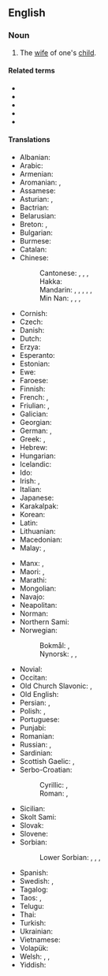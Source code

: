 ==English==

===Noun===
{{en-noun|head=[[daughter]]-[[in-law]]|daughters-in-law}}

# The [[wife]] of one's [[child]].

====Related terms====
* {{l|en|brother-in-law}}
* {{l|en|father-in-law}}
* {{l|en|mother-in-law}}
* {{l|en|sister-in-law}}
* {{l|en|son-in-law}}

====Translations====
{{trans-top|wife of one's child}}
* Albanian: {{t+|sq|nuse|f}}
* Arabic: {{t|ar|زَوْجَة اَلاِبْن|f|tr=zawjat al-ibn}}
* Armenian: {{t+|hy|հարս}}
* Aromanian: {{t|rup|norã|f}}, {{t+|rup|nor}}
* Assamese: {{t+|as|বোৱাৰী}}
* Asturian: {{t+|ast|nuera|f}}, {{t+|ast|ñuera|f}}
* Bactrian: {{t|xbc|ασνωυο}}
* Belarusian: {{t|be|няве́стка|f|sc=Cyrl}}
* Breton: {{t+|br|merc'h-kaer|f}}, {{t|br|merc'heg|f}}
* Bulgarian: {{t+|bg|снаха́|f}}
* Burmese: {{t+|my|ချွေးမ|sc=Mymr}}
* Catalan: {{t+|ca|nora|f}}
* Chinese:
*: Cantonese: {{t|yue|新婦}}, {{t|yue|新妇|tr=san1 pou5, sam1 pou5}}, {{t|yue|媳婦}}, {{t|yue|媳妇|tr=sik1 fu5}} {{q|formal}}
*: Hakka: {{t|hak|心臼|tr=sîm-khiû}}
*: Mandarin: {{t+|cmn|媳婦}}, {{t+|cmn|媳妇|tr=xífù}}, {{t+|cmn|兒媳}}, {{t+|cmn|儿媳|tr=érxí}}, {{t|cmn|兒媳婦}}, {{t|cmn|儿媳妇|tr=érxífù}}
*: Min Nan: {{t+|nan|新婦}}, {{t|nan|新妇|tr=sin-pū, sin-pǔ, sim-pū}}, {{t|nan|囝新婦}}, {{t|nan|囝新妇|tr=kiáⁿ-sin-pū, káⁿ-sin-pǔ, kiáⁿ-sim-pū}}
* Cornish: {{t|kw|gohydh|f}}
* Czech: {{t+|cs|snacha|f}}
* Danish: {{t+|da|svigerdatter|c}}
* Dutch: {{t+|nl|schoondochter|f}}
* Erzya: {{t|myv|урьва}}
* Esperanto: {{t|eo|bofilino}}
* Estonian: {{t|et|minia}}
* Ewe: {{t|ee|lɔ̃xoyɔvi}}
* Faroese: {{t|fo|verdóttir|f}}
* Finnish: {{t+|fi|miniä}}
* French: {{t+|fr|bru|f}}, {{t+|fr|belle-fille|f}}
* Friulian: {{t|fur|brût}}, {{t|fur|nore|f}}
* Galician: {{t+|gl|nora|f}}
* Georgian: {{t|ka|რძალი|sc=Geor}}
* German: {{t+|de|Schwiegertochter|f}}, {{t+|de|Schnur|f}} {{qualifier|dialectal, otherwise obsolete)}}
* Greek: {{t+|el|νύφη|f}}, {{t+|el|κόρη|f}}
* Hebrew: {{t+|he|כַּלָּה|f|tr=kala}}
* Hungarian: {{t+|hu|meny}}
* Icelandic: {{t+|is|tengdadóttir|f}}
* Ido: {{t+|io|bofiliino}}
* Irish: {{t|ga|iníon-i-ndlí|f}}, {{t|ga|banchliamhain|m}}
* Italian: {{t+|it|nuora|f}}
* Japanese: {{t+|ja|嫁|tr=よめ, yome}}
* Karakalpak: {{t|kaa|kelin}}
* Korean: {{t+|ko|며느리}}
* Latin: {{t|la|nurus|f}}
* Lithuanian: {{t+|lt|marti|f}}
* Macedonian: {{t|mk|сна́а|f|sc=Cyrl}}
* Malay: {{t|ms|menantu perempuan}}, {{t|ms|menantu}}
{{trans-mid}}
* Manx: {{t|gv|'neen 'sy leigh|f}}, {{t|gv|ben chleuin|f}}
* Maori: {{t|mi|hunaonga}}, {{t|mi|hunōnga}}
* Marathi: {{t|mr|सून|f|tr=sūn}}
* Mongolian: {{t+|mn|бэр}}
* Navajo: {{t|nv|hazháʼáád}}
* Neapolitan: {{t|nap|nòra|f}}
* Norman: {{t|nrf|belle-fil'ye|f}}
* Northern Sami: {{t|se|mannji}}
* Norwegian:
*: Bokmål: {{t|nb|svigerdatter|m|f}}, {{t|nb|sønnekone|m|f}}
*: Nynorsk: {{t|nn|svigerdotter|f}}, {{t|nn|sonekone|f}}, {{t|nn|verdotter|f}}
* Novial: {{t|nov|bofilia}}
* Occitan: {{t+|oc|nòra|f}}
* Old Church Slavonic: {{t|cu|снъха}}, {{t|cu|невѣста|f}}
* Old English: {{t|ang|snoru|f}}
* Persian: {{t+|fa|سنه|tr=sonoh|sc=fa-Arab}}, {{t|fa|سنهار|tr=sonhâr|sc=fa-Arab}}
* Polish: {{t+|pl|synowa|f}}, {{t+|pl|snecha|f}} {{qualifier|dated}}
* Portuguese: {{t+|pt|nora|f}}
* Punjabi: {{t|pa|ਨੂੰਹ|f}}
* Romanian: {{t+|ro|noră|f}}
* Russian: {{t+|ru|неве́стка|f}} {{qualifier|usually for a mother-in-law}}, {{t+|ru|сноха́|f}} {{qualifier|for a father-in-law, also}}
* Sardinian: {{t|sc|nura|f}}
* Scottish Gaelic: {{t|gd|bean-mhic|f}}, {{t|gd|nighean-chèile|f}}
* Serbo-Croatian:
*: Cyrillic: {{t|sh|снаха|f}}, {{t|sh|снаја|f}}
*: Roman: {{t+|sh|snaha|f}}, {{t+|sh|snaja|f}}
* Sicilian: {{t+|scn|nora|f}}
* Skolt Sami: {{t|sms|mââʹnnj}}
* Slovak: {{t+|sk|nevesta|f}}
* Slovene: {{t+|sl|snaha|f}}
* Sorbian:
*: Lower Sorbian: {{t|dsb|pśichodna źowka|f}}, {{t|dsb|[[syn]]a [[žeńska]]|f}}, {{t|dsb|šwigerźowka|f}}, {{t|dsb|[[synowy|synowa]] [[žeńska]]|f}}
* Spanish: {{t+|es|nuera|f}}
* Swedish: {{t+|sv|svärdotter|c}}, {{t+|sv|sonhustru|c}}
* Tagalog: {{t|tl|babaeng manugang}}
* Taos: {{t|twf|phȉwéna}}, {{t|twf|sə̀oyi’ína}}
* Telugu: {{t+|te|కోడలు}}
* Thai: {{t|th|ลูกสะไภ้|tr=loog-sa-pai}}
* Turkish: {{t+|tr|gelin}}
* Ukrainian: {{t|uk|неві́стка|f|sc=Cyrl}}
* Vietnamese: {{t|vi|con dâu}}
* Volapük: {{t+|vo|lüdaut}}
* Welsh: {{t|cy|merch-yng-nghyfraith|f}}, {{t|cy|gwaudd|f}}, {{t|cy|merched yng nghyfraith|f-p}}
* Yiddish: {{t|yi|שנור|f|tr=shnur}}
{{trans-bottom}}

{{topics|en|Family|Female}}